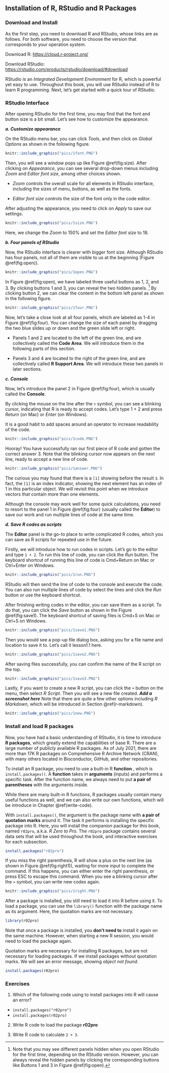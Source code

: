   

## Installation of R, RStudio and R Packages  {#Installation} 

### Download and Install

As the first step, you need to download R and RStudio, whose links are as follows. For both software, you need to choose the version that corresponds to your operation system.

Download R: <https://cloud.r-project.org/>

Download RStudio: <https://rstudio.com/products/rstudio/download/#download>

<!-- ::: {.infobox .caution data-latex="{caution}"} -->
<!-- For a step-by-step demonstration, you can refer to the YouTube video via the following **link**. -->
<!-- ::: -->

RStudio is an *Integrated Development Environment* for R, which is powerful yet easy to use. Throughout this book, you will use RStudio instead of R to learn R programming. Next, let's get started with a quick tour of RStudio.

### RStudio Interface {#rstudio-interface}

After opening RStudio for the first time, you may find that the font and button size is a bit small. Let's see how to customize the appearance.

***a. Customize appearance***

On the RStudio menu bar, you can click *Tools*, and then click on *Global Options* as shown in the following figure.

```r
knitr::include_graphics("pics/1font.PNG")
```

Then, you will see a window pops up like Figure \@ref(fig:size). After clicking on *Appearance*, you can see several drop-down menus including *Zoom* and *Editor font size*, among other choices shown.

- *Zoom* controls the overall scale for all elements in RStudio interface, including the sizes of menu, buttons, as well as the fonts.

- *Editor font size* controls the size of the font only in the code editor.

After adjusting the appearance, you need to click on *Apply* to save our settings.

```r
knitr::include_graphics("pics/1size.PNG")
```

Here, we change the *Zoom* to 150% and set the *Editor font size* to 18.

***b.  Four panels of RStudio***

Now, the RStudio interface is clearer with bigger font size. Although RStudio has four panels, not all of them are visible to us at the beginning (Figure \@ref(fig:open)).

```r
knitr::include_graphics("pics/1open.PNG")
```

In Figure \@ref(fig:open), we have labeled three useful buttons as 1, 2, and 3. By clicking buttons 1 and 3, you can reveal the two hidden panels. ^[Note that you may see different panels hidden when you  open RStudio for the first time, depending on the RStudio version. However, you can always reveal the hidden panels by clicking the corresponding buttons like Buttons 1 and 3 in Figure \@ref(fig:open).]
By clicking button 2, we can clear the content in the bottom left panel as shown in the following figure. 

```r
knitr::include_graphics("pics/1four.PNG")
```

Now, let's take a close look at all four panels, which are labeled as 1-4 in Figure \@ref(fig:four). You can change the size of each panel by dragging the two blue slides up or down and the green slide left or right.

-   Panels 1 and 2 are located to the left of the green line, and are collectively called the **Code Area**. We will introduce them in the following parts of this section.

-   Panels 3 and 4 are located to the right of the green line, and are collectively called **R Support Area**. We will introduce these two panels in later sections. 

***c.  Console***

Now, let's introduce the panel 2 in Figure \@ref(fig:four), which is usually called the **Console**.

By clicking the mouse on the line after the `>` symbol, you can see a blinking cursor, indicating that R is ready to accept codes. Let's type 1 + 2 and press *Return* (on Mac) or *Enter* (on Windows).

::: {.infobox .caution data-latex="{caution}"}
It is a good habit to add spaces around an operator to increase readability of the code.
:::

```r
knitr::include_graphics("pics/1code.PNG")
```

Hooray! You have successfully ran our first piece of R code and gotten the correct answer 3. Note that the blinking cursor now appears on the next line, ready to accept a new line of code.

```r
knitr::include_graphics("pics/1answer.PNG")
```

::: {.infobox .caution data-latex="{caution}"}
The curious you may found that there is a `[1]` showing before the result `3`.  In fact, the `[1]` is an index indicator, showing the next element has an index of 1 in this particular object. We will revisit this point when we introduce vectors that contain more than one elements. 
:::


Although the console may work well for some quick calculations, you need to resort to the panel 1 in Figure \@ref(fig:four) (usually called the **Editor**) to save our work and run multiple lines of code at the same time.

***d. Save R codes as scripts***

The **Editor** panel is the go-to place to write complicated R codes, which you can save as R scripts for repeated use in the future.  

Firstly, we will introduce how to run codes in scripts. Let's go to the editor and type `1 + 2`. To run this line of code, you can click the *Run* button. The keyboard shortcut of running this line of code is Cmd+Return on Mac or Ctrl+Enter on Windows.

```r
knitr::include_graphics("pics/1run.PNG")
```

RStudio will then send the line of code to the console and execute the code. You can also run multiple lines of code by select the lines and click the *Run* button or use the keyboard shortcut. 


After finishing writing codes in the editor, you can save them as a script. To do that, you can click the *Save* button as shown in the Figure \@ref(fig:save1). The keyboard shortcut of saving files is Cmd+S on Mac or Ctrl+S on Windows.

```r
knitr::include_graphics("pics/1save1.PNG")
```


Then you would see a pop-up file dialog box, asking you for a file name and location to save it to. Let's call it lesson1.1 here.

```r
knitr::include_graphics("pics/1save2.PNG")
```

After saving files successfully, you can confirm the name of the R script on the top.

```r
knitr::include_graphics("pics/1save3.PNG")
```

Lastly, if you want to create a new R script, you can click the `+` button on the menu, then select *R Script*. Then you will see a new file created. ***Add a screenshot here*** Note that there are quite a few other options including *R Markdown*, which will be introduced in Section \@ref(r-markdown). 

```r
knitr::include_graphics("pics/1new.PNG")
```

### Install and load R packages

Now, you have had a basic understanding of RStudio, it is time to introduce **R packages**, which greatly extend the capabilities of base R. There are a large number of publicly available R packages. As of July 2021, there are more than 17K R packages on Comprehensive R Archive Network (CRAN), with many others located in Bioconductor, GitHub, and other repositories.  

To install an R package, you need to use a built-in R **function** , which is  `install.packages()`. A **function** takes in **arguments** (inputs) and performs a specific task. After the function name, we always need to put **a pair of parentheses** with the arguments inside. 

While there are many built-in R functions, R packages usually contain many useful functions as well, and we can also write our own functions, which will be introduce in Chapter \@ref(write-code).  

With `install.packages()`, the argument is the package name with **a pair of quotation marks** around it. The task it performs is installing the specific package into R.  Here, you will install the companion package for this book, named `r02pro`, a.k.a. *R Zero to Pro*. The `r02pro` package contains several data sets that will be used throughout the book, and interactive exercises for each subsection.

```r
install.packages("r02pro")
```

::: {.infobox .caution data-latex="{caution}"}
If you miss the right parenthesis, R will show a plus on the next line (as shown in Figure \@ref(fig:right1)), waiting for more input to complete the command. If this happens, you can either enter the right parenthesis, or press ESC to escape this command. When you see a blinking cursor after the `>` symbol, you can write new codes again.
:::

```r
knitr::include_graphics("pics/1right.PNG")
```

After a package is installed, you still need to load it into R before using it. To load a package, you can use the `library()` function with the package name as its argument. Here, the quotation marks are not necessary.

```r
library(r02pro)
```

Note that once a package is installed, you **don't need to** install it again on the same machine. However, when starting a new R session, you would need to load the package again.

::: {.infobox .caution data-latex="{caution}"}
Quotation marks are necessary for installing R packages, but are not necessary for loading packages. If we install packages without quotation marks. We will see an error message, showing *object not found*.
```r
install.packages(r02pro)
```

:::


### Exercises

1. Which of the following code using to install packages into R will cause an error?

- `install.packages("r02pro")`
- `install.packages(r02pro)`

2. Write R code to load the package **r02pro**

3. Write R code to calculate `2 + 3`.
